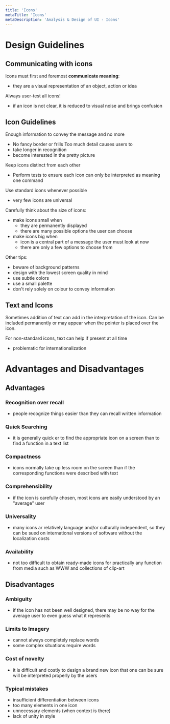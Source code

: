 ```yaml
---
title: 'Icons'
metaTitle: 'Icons'
metaDescription: 'Analysis & Design of UI - Icons'
---
```


# Design Guidelines

## Communicating with icons

Icons must first and foremost **communicate meaning**:
- they are a visual representation of an object, action or idea

Always user-test all icons!
- if an icon is not clear, it is reduced to visual noise and brings confusion

## Icon Guidelines

Enough information to convey the message and no more
- No fancy border or frills
Too much detail causes users to
- take longer in recognition
- become interested in the pretty picture

Keep icons distinct from each other
- Perform tests to ensure each icon can only be interpreted as meaning one command

Use standard icons whenever possible
- very few icons are universal

Carefully think about the size of icons:
- make icons small when
    - they are permanently displayed
    - there are many possible options the user can choose
- make icons big when
    - icon is a central part of a message the user must look at now
    - there are only a few options to choose from

Other tips:
- beware of background patterns
- design with the lowest screen quality in mind
- use subtle colors
- use a small palette
- don't rely solely on colour to convey information

## Text and Icons

Sometimes addition of text can add in the interpretation of the icon. Can be included permanently or may appear when the pointer is placed over the icon.

For non-standard icons, text can help if present at all time
- problematic for internationalization

# Advantages and Disadvantages

## Advantages

### Recognition over recall
- people recognize things easier than they can recall written information

### Quick Searching
- it is generally quick er to find the appropriate icon on a screen than to find a function in a text list

### Compactness
- icons normally take up less room on the screen than if the corresponding functions were described with text

### Comprehensibility
- if the icon is carefully chosen, most icons are easily understood by an "average" user

### Universality
- many icons ar relatively language and/or culturally independent, so they can be sued on international versions of software without the localization costs

### Availability
- not too difficult to obtain ready-made icons for practically any function from media such as WWW and collections of clip-art

## Disadvantages

### Ambiguity
- if the icon has not been well designed, there may be no way for the average user to even guess what it represents

### Limits to Imagery
- cannot always completely replace words
- some complex situations require words

### Cost of novelty
- it is difficult and costly to design a brand new icon that one can be sure will be interpreted properly by the users

### Typical mistakes
- insufficient differentiation between icons
- too many elements in one icon
- unnecessary elements (when context is there)
- lack of unity in style